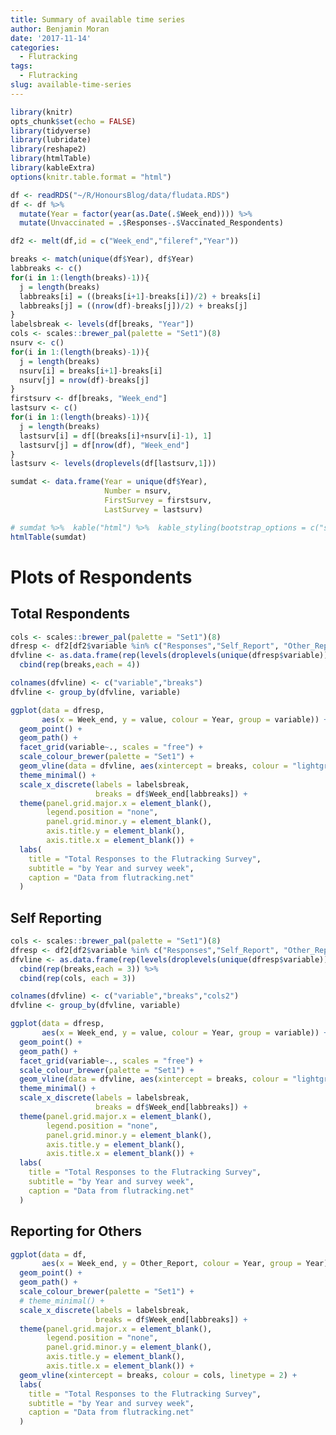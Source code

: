 ```yaml
---
title: Summary of available time series
author: Benjamin Moran
date: '2017-11-14'
categories:
  - Flutracking
tags:
  - Flutracking
slug: available-time-series
---
```


```r
library(knitr)
opts_chunk$set(echo = FALSE)
library(tidyverse)
library(lubridate)
library(reshape2)
library(htmlTable)
library(kableExtra)
options(knitr.table.format = "html") 

df <- readRDS("~/R/HonoursBlog/data/fludata.RDS")
df <- df %>%
  mutate(Year = factor(year(as.Date(.$Week_end)))) %>%
  mutate(Unvaccinated = .$Responses-.$Vaccinated_Respondents)

df2 <- melt(df,id = c("Week_end","fileref","Year"))
```


```r
breaks <- match(unique(df$Year), df$Year)
labbreaks <- c()
for(i in 1:(length(breaks)-1)){
  j = length(breaks)
  labbreaks[i] = ((breaks[i+1]-breaks[i])/2) + breaks[i]
  labbreaks[j] = ((nrow(df)-breaks[j])/2) + breaks[j]
}
labelsbreak <- levels(df[breaks, "Year"])
cols <- scales::brewer_pal(palette = "Set1")(8)
nsurv <- c()
for(i in 1:(length(breaks)-1)){
  j = length(breaks)
  nsurv[i] = breaks[i+1]-breaks[i]
  nsurv[j] = nrow(df)-breaks[j]
}
firstsurv <- df[breaks, "Week_end"]
lastsurv <- c()
for(i in 1:(length(breaks)-1)){
  j = length(breaks)
  lastsurv[i] = df[(breaks[i]+nsurv[i]-1), 1]
  lastsurv[j] = df[nrow(df), "Week_end"]
}
lastsurv <- levels(droplevels(df[lastsurv,1]))

sumdat <- data.frame(Year = unique(df$Year),
                     Number = nsurv,
                     FirstSurvey = firstsurv,
                     LastSurvey = lastsurv)

# sumdat %>%  kable("html") %>%  kable_styling(bootstrap_options = c("striped", "hover"))
htmlTable(sumdat)

```


# Plots of Respondents

## Total Respondents 

```r
cols <- scales::brewer_pal(palette = "Set1")(8)
dfresp <- df2[df2$variable %in% c("Responses","Self_Report", "Other_Report","Clinical_Staff"),]
dfvline <- as.data.frame(rep(levels(droplevels(unique(dfresp$variable))),length(breaks))) %>%
  cbind(rep(breaks,each = 4))

colnames(dfvline) <- c("variable","breaks")
dfvline <- group_by(dfvline, variable)

ggplot(data = dfresp,
       aes(x = Week_end, y = value, colour = Year, group = variable)) + 
  geom_point() +
  geom_path() +
  facet_grid(variable~., scales = "free") +
  scale_colour_brewer(palette = "Set1") + 
  geom_vline(data = dfvline, aes(xintercept = breaks, colour = "lightgrey"), linetype = 2) +
  theme_minimal() +
  scale_x_discrete(labels = labelsbreak, 
                   breaks = df$Week_end[labbreaks]) +
  theme(panel.grid.major.x = element_blank(),
        legend.position = "none",
        panel.grid.minor.y = element_blank(),
        axis.title.y = element_blank(),
        axis.title.x = element_blank()) +
  labs(
    title = "Total Responses to the Flutracking Survey",
    subtitle = "by Year and survey week",
    caption = "Data from flutracking.net"
  ) 

```

## Self Reporting 

```r
cols <- scales::brewer_pal(palette = "Set1")(8)
dfresp <- df2[df2$variable %in% c("Responses","Self_Report", "Other_Report"),]
dfvline <- as.data.frame(rep(levels(droplevels(unique(dfresp$variable))),length(breaks))) %>%
  cbind(rep(breaks,each = 3)) %>%
  cbind(rep(cols, each = 3))

colnames(dfvline) <- c("variable","breaks","cols2")
dfvline <- group_by(dfvline, variable)

ggplot(data = dfresp,
       aes(x = Week_end, y = value, colour = Year, group = variable)) + 
  geom_point() +
  geom_path() +
  facet_grid(variable~., scales = "free") +
  scale_colour_brewer(palette = "Set1") + 
  geom_vline(data = dfvline, aes(xintercept = breaks, colour = "lightgrey"), linetype = 2) +
  theme_minimal() +
  scale_x_discrete(labels = labelsbreak, 
                   breaks = df$Week_end[labbreaks]) +
  theme(panel.grid.major.x = element_blank(),
        legend.position = "none",
        panel.grid.minor.y = element_blank(),
        axis.title.y = element_blank(),
        axis.title.x = element_blank()) +
  labs(
    title = "Total Responses to the Flutracking Survey",
    subtitle = "by Year and survey week",
    caption = "Data from flutracking.net"
  ) 
```

## Reporting for Others

```r
ggplot(data = df,
       aes(x = Week_end, y = Other_Report, colour = Year, group = Year)) + 
  geom_point() +
  geom_path() +
  scale_colour_brewer(palette = "Set1") + 
  # theme_minimal() +
  scale_x_discrete(labels = labelsbreak, 
                   breaks = df$Week_end[labbreaks]) +
  theme(panel.grid.major.x = element_blank(),
        legend.position = "none",
        panel.grid.minor.y = element_blank(),
        axis.title.y = element_blank(),
        axis.title.x = element_blank()) +
  geom_vline(xintercept = breaks, colour = cols, linetype = 2) +
  labs(
    title = "Total Responses to the Flutracking Survey",
    subtitle = "by Year and survey week",
    caption = "Data from flutracking.net"
  )
```
